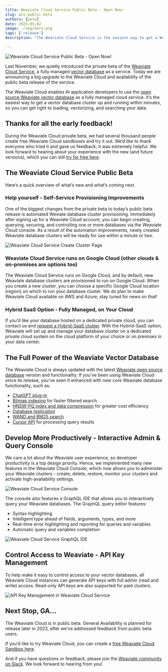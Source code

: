 ```yaml
---
title: Weaviate Cloud Service Public Beta - Open Now!
slug: wcs-public-beta
authors: [pete]
date: 2023-05-02
image: ./img/hero.png
tags: ['release']
description: "The Weaviate Cloud Service is the easiest way to get a Weaviate cluster up and running within minutes. Learn more here."

---
```

![Weaviate Cloud Service Public Beta - Open Now!](./img/hero.png)

<!-- truncate -->


Last November, we quietly introduced the private beta of the [Weaviate Cloud Service](https://weaviate.io/products), a fully managed [vector database](https://weaviate.io/blog/what-is-a-vector-database) as a service. Today we are announcing a big upgrade to the Weaviate Cloud and availability of the public beta release of the service.

<ReactPlayer url='https://youtu.be/WZMFFabyC_4' controls='true'/>

The Weaviate Cloud enables AI application developers to use the [open source Weaviate vector database](https://weaviate.io/developers/weaviate) as a fully managed cloud service. It’s the easiest way to get a vector database cluster up and running within minutes, so you can get right to loading, vectorizing, and searching your data.

## Thanks for all the early feedback!

During the Weaviate Cloud private beta, we had several thousand people create free Weaviate Cloud sandboxes and try it out. We’d like to thank everyone who tried it and gave us feedback; it was extremely helpful. We look forward to hearing about your experience with the new (and future versions), which you can still [try for free here](https://console.weaviate.cloud/).

## The Weaviate Cloud Service Public Beta
Here’s a quick overview of what’s new and what’s coming next.

### Help yourself - Self-Service Provisioning Improvements
One of the biggest changes from the private beta to today’s public beta release is automated Weviate database cluster provisioning. Immediately after signing up for a Weaviate Cloud account, you can begin creating, querying, securing, and controlling one or more databases via the Weaviate Cloud console. As a result of the automation improvements, newly created Weaviate database clusters will be ready for use within a minute or two.

![Weaviate Cloud Service Create Cluster Page ](./img/wcs-options.png)

### Weaviate Cloud Service runs on Google Cloud (other clouds & on-premises are options too)
The Weaviate Cloud Service runs on Google Cloud, and by default, new Weaviate database clusters are provisioned to run on Google Cloud. When you create a new cluster, you can choose a specific Google Cloud location (region) on which to run your database cluster. We do plan to make Weaviate Cloud available on AWS and Azure; stay tuned for news on that!

### Hybrid SaaS Option - Fully Managed, on Your Cloud
If you’d like your database hosted on a dedicated private cloud, you can contact us and [request a Hybrid-SaaS cluster](https://weaviate.io/products). With the Hybrid-SaaS option, Weaviate will set up and manage your database cluster on a dedicated private cloud system on the cloud platform of your choice or on premises in your data center.

## The Full Power of the Weaviate Vector Database
The Weaviate Cloud is always updated with the latest [Weaviate open source database](https://github.com/weaviate/weaviate) version and functionality. If you’ve been using Weaviate Cloud since its release, you’ve seen it enhanced with new core Weaviate database functionality, such as:

- [ChatGPT plug-in](https://weaviate.io/blog/weaviate-retrieval-plugin)
- [Bitmap indexing](https://weaviate.io/blog/weaviate-1-18-release#faster-filtering-with-roaring-bitmaps) for faster filtered search
- [HNSW-PQ index and data compression](https://weaviate.io/blog/weaviate-1-18-release#hnsw-pq) for greater cost efficiency
- [Database replication](https://weaviate.io/blog/weaviate-1-18-release#replication)
- [WAND and BM25 search](https://weaviate.io/blog/weaviate-1-18-release#improvements-to-bm25-and-hybrid-search)
- [Cursor API](https://weaviate.io/blog/weaviate-1-18-release#cursor-api) for processing query results

## Develop More Productively - Interactive Admin & Query Console
We care a lot about the Weaviate user experience, so developer productivity is a top design priority. Hence, we implemented many new features in the Weaviate Cloud Console, which now allows you to administer your Weaviate clusters - create, delete, restore, monitor your clusters and activate high-availability settings.

![Weaviate Cloud Service Console ](./img/wcs-connected-instances.png)

The console also features a GraphQL IDE that allows you to interactively query your Weaviate databases. The GraphQL query editor features:

- Syntax highlighting
- Intelligent type ahead of fields, arguments, types, and more
- Real-time error highlighting and reporting for queries and variables
- Automatic query and variables completion


![Weaviate Cloud Service GraphQL IDE ](./img/wcs-console-example-query.png)

## Control Access to Weaviate - API Key Management
To help make it easy to control access to your vector databases, all Weaviate Cloud instances can generate API keys with full admin (read and write) access. Read-only API keys are also supported for paid clusters.


![API Key Management in Weaviate Cloud Service](./img/wcs-get-key.png)

## Next Stop, GA…
The Weaviate Cloud is in public beta. General Availability is planned for release later in 2023, after we’ve addressed feedback from public beta users.

If you’d like to try Weaviate Cloud, you can create a [free Weaviate Cloud Sandbox here](https://console.weaviate.cloud/).

And if you have questions or feedback, please join the [Weaviate community on Slack](https://weaviate.io/slack). We look forward to hearing from you!


<WhatNext />
